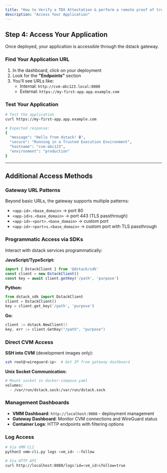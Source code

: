 ```yaml
---
title: "How to Verify a TDX Attestation & perform a remote proof of trust"
description: "Access Your Application"
---
```


## Step 4: Access Your Application

Once deployed, your application is accessible through the dstack gateway.

### Find Your Application URL

1. In the dashboard, click on your deployment
2. Look for the **"Endpoints"** section
3. You'll see URLs like:
   - Internal: `http://cvm-abc123.local:8080`
   - External: `https://my-first-app.app.example.com`

### Test Your Application

```bash
# Test the application
curl https://my-first-app.app.example.com

# Expected response:
{
  "message": "Hello from dstack! 🔒",
  "secure": "Running in a Trusted Execution Environment",
  "hostname": "cvm-abc123",
  "environment": "production"
}
```

---

## Additional Access Methods

### Gateway URL Patterns

Beyond basic URLs, the gateway supports multiple patterns:

- `<app-id>.<base_domain>` → port 80
- `<app-id>s.<base_domain>` → port 443 (TLS passthrough)  
- `<app-id>-<port>.<base_domain>` → custom port
- `<app-id>-<port>s.<base_domain>` → custom port with TLS passthrough

### Programmatic Access via SDKs

Interact with dstack services programmatically:

**JavaScript/TypeScript:**
```javascript
import { DstackClient } from '@dstack/sdk'
const client = new DstackClient()
const key = await client.getKey('/path', 'purpose')
```

**Python:**
```python
from dstack_sdk import DstackClient
client = DstackClient()
key = client.get_key('/path', 'purpose')
```

**Go:**
```go
client := dstack.NewClient()
key, err := client.GetKey("/path", "purpose")
```

### Direct CVM Access

**SSH into CVM** (development images only):
```bash
ssh root@<wireguard-ip>  # Get IP from gateway dashboard
```

**Unix Socket Communication:**
```bash
# Mount socket in docker-compose.yaml
volumes:
  - /var/run/dstack.sock:/var/run/dstack.sock
```

### Management Dashboards

- **VMM Dashboard**: `http://localhost:9080` - deployment management
- **Gateway Dashboard**: Monitor CVM connections and WireGuard status
- **Container Logs**: HTTP endpoints with filtering options

### Log Access

```bash
# Via VMM CLI
python3 vmm-cli.py logs <vm_id> --follow

# Via HTTP API
curl http://localhost:8080/logs?id=<vm_id>&follow=true
```

